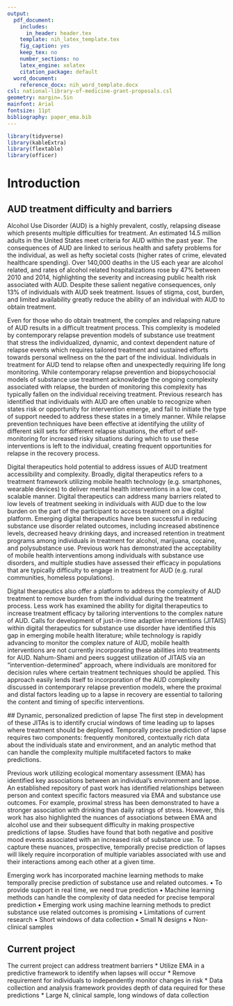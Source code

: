 ---
output:
  pdf_document:
    includes:
      in_header: header.tex 
    template: nih_latex_template.tex
    fig_caption: yes
    keep_tex: no
    number_sections: no
    latex_engine: xelatex
    citation_package: default
  word_document: 
    reference_docx: nih_word_template.docx
csl: national-library-of-medicine-grant-proposals.csl
geometry: margin=.5in
mainfont: Arial
fontsize: 11pt
bibliography: paper_ema.bib
---

```{r, setup, echo = FALSE, include=FALSE}
library(tidyverse)
library(kableExtra)
library(flextable)
library(officer)
```

# Introduction

## AUD treatment difficulty and barriers

Alcohol Use Disorder (AUD) is a highly prevalent, costly, relapsing disease which presents multiple difficulties for treatment. An estimated 14.5 million adults in the United States meet criteria for AUD within the past year. The consequences of AUD are linked to serious health and safety problems for the individual, as well as hefty societal costs (higher rates of crime, elevated healthcare spending). Over 140,000 deaths in the US each year are alcohol related, and rates of alcohol related hospitalizations rose by 47% between 2010 and 2014, highlighting the severity and increasing public  health risk associated with AUD. Despite these salient negative consequences, only 13% of individuals with AUD seek treatment. Issues of stigma, cost, burden, and limited availability greatly reduce the ability of an individual with AUD to obtain treatment.
<!--KW: Not sure the last sentence is needed if we narrow the scope of the intro to just include:
    1. AUD is a prevalent, costly, relapsing disease.
    2. The complexity of AUD calls for individualized, dynamic, and sustainable treatments.
    3. Temporally precise prediction is needed to do this
    4. Our study demonstrates this can be done with EMA
-->
<!--JJC - Editted to follow Strunk and White by ChatGPT!  Seems much crisper to me.   The cites of increased hospitalizations, etc seem dated.  -->
<!--Alcohol Use Disorder (AUD) is a prevalent, costly, and relapsing disease that poses numerous treatment challenges. Approximately 14.5 million adults in the United States met the criteria for AUD in the past year. The consequences of AUD include serious health and safety issues for individuals and significant societal costs, such as increased crime rates and healthcare spending. Over 140,000 deaths in the US each year are alcohol-related, and alcohol-related hospitalizations rose by 47% between 2010 and 2014, underscoring the growing public health risk associated with AUD. However, only 13% of individuals with AUD seek treatment, with stigma, cost, burden, and limited availability imposing significant barriers.
-->

Even for those who do obtain treatment, the complex and relapsing nature of AUD results in a difficult treatment process. This complexity is modeled by contemporary relapse prevention models of substance use treatment that stress the individualized, dynamic, and context dependent nature of relapse events which requires tailored treatment and sustained efforts towards personal wellness on the the part of the individual.  Individuals in treatment for AUD tend to relapse often and unexpectedly requiring life long monitoring. While contemporary relapse prevention and biopsychosocial models of substance use treatment acknowledge the ongoing complexity associated with relapse, the burden of monitoring this complexity has typically fallen on the individual receiving treatment. Previous research has identified that individuals with AUD  are often unable to recognize when states risk or opportunity for intervention emerge, and fail to initiate the type of support needed to address these states in a timely manner. While relapse prevention techniques have been effective at identifying the utility of different skill sets for different relapse situations, the effort of self-monitoring for increased risky situations during which to use these interventions is left to the individual, creating frequent opportunities for relapse in the recovery process.

<!--For those who obtain treatment, AUD's complex and relapsing nature complicates the process. Contemporary relapse prevention models emphasize the individualized, dynamic, and context-dependent nature of relapse events, necessitating tailored treatment and sustained personal wellness efforts. Individuals in AUD treatment often relapse unpredictably and require lifelong monitoring. While current models acknowledge relapse complexity, the monitoring burden typically falls on the individual. Research indicates that individuals with AUD often struggle to recognize high-risk states or opportunities for intervention and may not initiate the necessary support in a timely manner. Though relapse prevention techniques identify various skill sets for different situations, individuals must still self-monitor for high-risk situations, creating frequent relapse opportunities during recovery.-->

Digital therapeutics hold potential to address issues of AUD treatment accessibility and complexity. Broadly, digital therapeutics refers to a treatment framework utilizing mobile health technology (e.g. smartphones, wearable devices) to deliver mental health interventions in a low cost, scalable manner. Digital therapeutics can address many barriers related to low levels of treatment seeking in individuals with AUD due to the low burden on the part of the participant to access treatment on a digital platform. Emerging digital therapeutics have been successful in reducing substance use disorder related outcomes, including increased abstinence levels, decreased heavy drinking days, and increased retention in treatment programs among individuals in treatment for alcohol, marijuana, cocaine, and polysubstance use. Previous work has demonstrated the acceptability of mobile health interventions among individuals with substance use disorders, and multiple studies have assessed their efficacy in populations that are typically difficulty to engage in treatment for AUD (e.g. rural communities, homeless populations). <!--GEF: i think this paragraph can be shortened a lot - its main purpose (from my understanding) in the intro is to set the scene for digital therapeutics as a sensing and monitoring platform. more details can happen about opportunities for treatment in the discussion -->
<!--KW: I think this paragraph could be removed-->
<!--JJC: I agree with GEF & KW.  The focus of this and other later paragraphs is too far from our study to set it up well.   You can make the points that sensing can be used to monitor lapse risk, sensing can be implemented in digital therapeutics and digital therapeutics can benefit from algorithms that use sensed data to time, recommend or adapt interventions.  But the focus needs to stay on the development of algorithms, not on the digital therapeutics-->

Digital therapeutics also offer a platform to address the complexity of AUD treatment to remove burden from the individual during the treatment process<!--JJC: not clear how digital therapeutics address complexity-->. Less work has examined the ability for digital therapeutics to increase treatment efficacy by tailoring interventions to the complex nature of AUD. Calls for development of just-in-time  adaptive interventions (JITAIS) <!--GEF: i know you were excited about the JITAI terminology. personally i find it distracting (at least in the intro) given that this project is several steps away from JITAI development. maybe good to bring in during the discussion? -->within digital therapeutics for substance use disorder have identified this gap in emerging mobile health literature; while technology is rapidly advancing to monitor the complex nature of AUD, mobile health interventions are not currently incorporating these abilities into treatments for AUD. Nahum-Shami and peers suggest utilization of JITAIS via an "intervention-determined" approach, where individuals are monitored for decision rules where certain treatment techniques should be applied. This approach easily lends itself to incorporation of the AUD complexity discussed in contemporary relapse prevention models, where the proximal and distal factors leading up to a lapse in recovery are essential to tailoring the content and timing of specific interventions. <!--GEF: similarly, i think this paragraph can be shortened in combination with the previous paragraph to get across the two main points (which are basically your two topic sentences) -->
<!--KW: I think this paragrpah could be narrowed down to a sentence or two. Just providing some context for what a prediction algorithm could be used for without going to in-depth.-->
<!--GEF: more broadly my reaction to this first section - i think that these previous two paragraphs are distracting me from the point of this project. i feel like the final sentence of paragraph 2 (about the effort of self-monitoring leading to frequent lapses/relapses during recovery) connects well to this following section, about what we need to be able to identify moments of high risk for lapse - in essence, to do the monitoring FOR them. i'm not sure if re-organization would help, or if just greatly minimizing these previous two paragraphs would keep things more in line with the current project? -->


 ## Dynamic, personalized prediction of lapse
<!--JJC: this still keeps the focus on JITAIs.  Need to keep focus on prediction algorithms.--> 
The first step in development of these JITAs is to identify crucial windows of time leading up to lapses where treatment should be deployed. Temporally precise prediction of lapse requires two components: frequently monitored, contextually rich data about the individuals state and environment, and an analytic method that can handle the complexity multiple multifaceted factors to make predictions.
<!-- KW: maybe add a sentence or two introducing EMA as a source of "frequently monitored, contextually rich data"-->

Previous work utilizing ecological momentary assessment (EMA) has identified key associations between an individual's environment and lapse. An established repository of past work has identified relationships between person and context specific factors measured via EMA and substance use outcomes. For example, proximal stress has been demonstrated to have a stronger association with drinking than daily ratings of stress. However, this work has also highlighted the nuances of associations between EMA and alcohol use and their subsequent difficulty in making prospective predictions of lapse. Studies have found that both negative and positive mood events associated with an increased risk of substance use. To capture these nuances, prospective, temporally precise prediction of lapses will likely require incorporation of multiple variables associated with use and their interactions among each other at a given time. <!-- GEF: i like the idea here of noting the well-established literature using EMA to establish relationships between alcohol use/AUD and context factors. i think the argument could flow more persuasively if you introduced that literature first (stress, neg/pos mood), THEN transitioned to the idea that those associations don't always translate to true prediction, which is what we need if we want to monitor lapse risk and have a hope of intervening. maybe even two (brief) separate paragraphs-->

Emerging work has incorporated machine learning methods to make temporally precise prediction of substance use and related outcomes. <!--GEF: why is this needed? maybe important to emphasize/remind readers that ML can handle high-dimensional data, which is necessary when the factors that affect risk and recovery are many-fold and vary greatly between people and within a person over time. and also that inherent to ML is the idea of predicting into new data, which supports generalizability of models and ultimate application of these algorithms to new patients beyond research settings-->
•	To provide support in real time, we need true prediction
•	Machine learning methods can handle the complexity of data needed for precise temporal prediction
•	Emerging work using machine learning methods to predict substance use related outcomes is promising
•	Limitations of current research
•	Short windows of data collection
•	Small N designs
•	Non-clinical samples

## Current project
The current project can address treatment barriers <!--GEF: I'd vote for an alternative, narrower framing of the purpose of the current project. it's about learning whether we can predict lapses prospectively using EMA data - about whether we can monitor patients' risk rather than asking them to self-monitor. addressing treatment barriers feels pretty big -->
<!--JJC: Agree with GEF here-->
<!--KW: I would maybe remove emphasis on treatment barriers if we need to narrow scope. Instead maybe focus on complexity?-->
* Utilize EMA in a predictive framework to identify when lapses will occur
* Remove requirement for individuals to independently monitor changes in risk <!--KW: this might be outside the scope of our study-->
* Data collection and analysis framework provides depth of data required for these predictions
* Large N, clinical sample, long windows of data collection 

<!--GEF: highlight that these are improvements designed to address limitations of existing, promising research using ML for SUD outcomes -->
